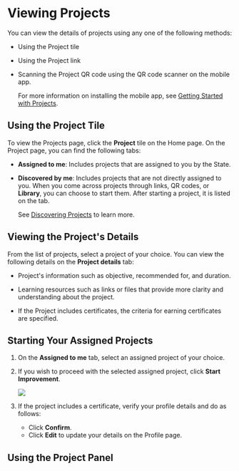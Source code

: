 
# Viewing Projects

You can view the details of projects using any one of the following methods:

* Using the Project tile
* Using the Project link
* Scanning the Project QR code using the QR code scanner on the mobile app.

    <p>
    <Admonition type="info">
    <p>For more information on installing the mobile app, see <a href="gettingstarted">Getting Started with Projects</a>.</p>
    </Admonition>
    </p>

## Using the Project Tile

To view the Projects page, click the **Project** tile on the Home page. On the Project page, you can find the following tabs:

* **Assigned to me**: Includes projects that are assigned to you by the State. 

* **Discovered by me**:  Includes projects that are not directly assigned to you. When you come across projects through links, QR codes, or **Library**, you can choose to start them. After starting a project, it is listed on the tab.

    <p>
        <Admonition type="info">   
        <p>See <a href="discoverprojects">Discovering Projects</a> to learn more.</p>
        </Admonition>
    </p>

## Viewing the Project's Details

From the list of projects, select a project of your choice. You can view the following details on the **Project details** tab:

* Project's information such as objective, recommended for, and duration.

* Learning resources such as links or files that provide more clarity and understanding about the project.

* If the Project includes certificates, the criteria for earning certificates are specified.

## Starting Your Assigned Projects

1. On the **Assigned to me** tab, select an assigned project of your choice.

2. If you wish to proceed with the selected assigned project, click **Start Improvement**.

    ![](media/projectdetails.png)

3. If the project includes a certificate, verify your profile details and do as follows:
   * Click **Confirm**.
   * Click **Edit** to update your details on the Profile page.

## Using the Project Panel

<ProjectPanel />

    




